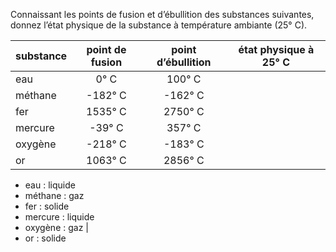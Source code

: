 :::::: {.Exercise-container}
::: {.Exercise data-latex=""}

Connaissant les points de fusion et d'ébullition des substances suivantes, donnez l'état physique de la substance à température ambiante (25° C).

:::

| substance | point de fusion | point d'ébullition | état physique à 25° C |
| --------- | :-------------: | :----------------: | :-------------------: |
| eau       | 0° C            | 100° C             |                       |
| méthane   | -182° C         | -162° C            |                       |
| fer       | 1535° C         | 2750° C            |                       |
| mercure   | -39° C          | 357° C             |                       |
| oxygène   | -218° C         | -183° C            |                       |
| or        | 1063° C         | 2856° C            |                       |


::::::

::: {.Answer data-latex=""}

- eau : liquide
- méthane : gaz
- fer : solide
- mercure : liquide
- oxygène : gaz |
- or : solide

:::

